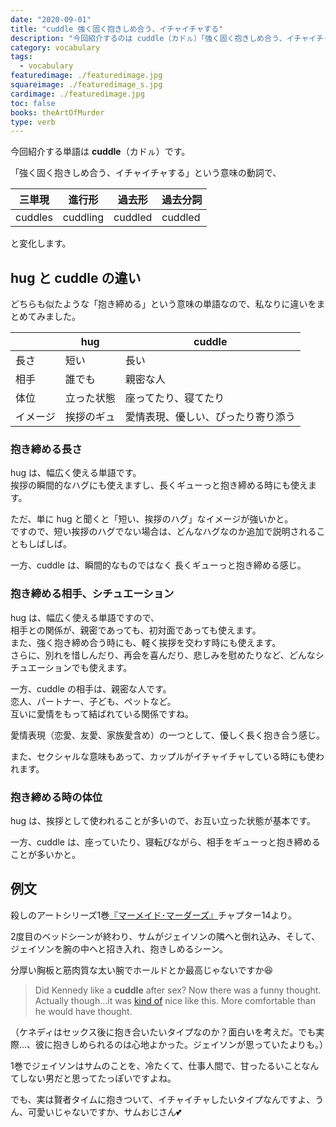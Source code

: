 ```yaml
---
date: "2020-09-01"
title: "cuddle 強く固く抱きしめ合う、イチャイチャする"
description: "今回紹介するのは cuddle（カドㇽ）「強く固く抱きしめ合う、イチャイチャする」という意味の動詞です。例文は、殺しのアートシリーズ1巻『マーメイド･マーダーズ』より"
category: vocabulary
tags:
  - vocabulary
featuredimage: ./featuredimage.jpg
squareimage: ./featuredimage_s.jpg
cardimage: ./featuredimage.jpg
toc: false
books: theArtOfMurder
type: verb
---
```



今回紹介する単語は __cuddle__（カドㇽ）です。

「強く固く抱きしめ合う、イチャイチャする」という意味の動詞で、

|三単現|進行形|過去形|過去分詞|
|---|---|---|---|
|cuddles|cuddling|cuddled|cuddled|

と変化します。

## hug と cuddle の違い

どちらも似たような「抱き締める」という意味の単語なので、私なりに違いをまとめてみました。

||hug|cuddle|
|---|---|---|
|長さ|短い|長い|
|相手|誰でも|親密な人|
|体位|立った状態|座ってたり、寝てたり|
|イメージ|挨拶のギュ|愛情表現、優しい、ぴったり寄り添う|

### 抱き締める長さ

hug は、幅広く使える単語です。  
挨拶の瞬間的なハグにも使えますし、長くギューっと抱き締める時にも使えます。

ただ、単に hug と聞くと「短い、挨拶のハグ」なイメージが強いかと。  
ですので、短い挨拶のハグでない場合は、どんなハグなのか追加で説明されることもしばしば。

一方、cuddle は、瞬間的なものではなく 長くギューっと抱き締める感じ。

### 抱き締める相手、シチュエーション

hug は、幅広く使える単語ですので、  
相手との関係が、親密であっても、初対面であっても使えます。  
また、強く抱き締め合う時にも、軽く挨拶を交わす時にも使えます。  
さらに、別れを惜しんだり、再会を喜んだり、悲しみを慰めたりなど、どんなシチュエーションでも使えます。

一方、cuddle の相手は、親密な人です。  
恋人、パートナー、子ども、ペットなど。  
互いに愛情をもって結ばれている関係ですね。

愛情表現（恋愛、友愛、家族愛含め）の一つとして、優しく長く抱き合う感じ。

また、セクシャルな意味もあって、カップルがイチャイチャしている時にも使われます。

### 抱き締める時の体位

hug は、挨拶として使われることが多いので、お互い立った状態が基本です。

一方、cuddle は、座っていたり、寝転びながら、相手をギューっと抱き締めることが多いかと。

<VocabularySeriesHug current="cuddle" />

## 例文

殺しのアートシリーズ1巻[『マーメイド･マーダーズ』](/mm-romance/the-mermaid-murders/)チャプター14より。

2度目のベッドシーンが終わり、サムがジェイソンの隣へと倒れ込み、そして、ジェイソンを腕の中へと招き入れ、抱きしめるシーン。

分厚い胸板と筋肉質な太い腕でホールドとか最高じゃないですか😆

<Blockquote book srcBook="mermaidMurders" lang="en" chapter="14">
Did Kennedy like a <strong>cuddle</strong> after sex? Now there was a funny thought. Actually though…it was <a href="/vocabulary/kind-of/">kind of</a> nice like this. More comfortable than he would have thought.
</Blockquote>

<p className="translation">（ケネディはセックス後に抱き合いたいタイプなのか？面白いを考えだ。でも実際...、彼に抱きしめられるのは心地よかった。ジェイソンが思っていたよりも。）</p>

1巻でジェイソンはサムのことを、冷たくて、仕事人間で、甘ったるいことなんてしない男だと思ってたっぽいですよね。

でも、実は賢者タイムに抱きついて、イチャイチャしたいタイプなんですよ、うん、可愛いじゃないですか、サムおじさん💕

<VocabularyFooter book="mermaidMurders" />

